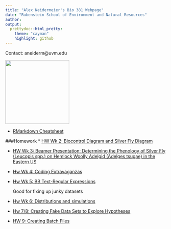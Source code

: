 ```yaml
---
title: "Alex Neidermeier's Bio 381 Webpage"
date: "Rubenstein School of Environment and Natural Resources"
author: 
output: 
  prettydoc::html_pretty:
    theme: "cayman"
    highlight: github
---
```


<p align="center">
Contact: aneiderm@uvm.edu

<img src="Zoltar.jpeg" width="200" height="200" />


* [RMarkdown Cheatsheet](https://www.rstudio.com/wp-content/uploads/2015/02/rmarkdown-cheatsheet.pdf) 

###Homework
* [HW Wk 2: Biocontrol Diagram and Silver Fly Diagram](Graphs_for_wk_2.html)
  

* [HW Wk 3: Beamer Presentation: Determining the Phenology of Silver Fly (Leucopis spp.) on Hemlock Woolly Adelgid (Adelges tsugae) in the Eastern US](PractivePresentation.pdf)

* [Hw Wk 4: Coding Extravaganzas](HW4.html)

* [Hw Wk 5: BB Text-Regular Expressions](HW_5.html)
    
    Good for fixing up junky datasets 
    
* [Hw Wk 6: Distributions and simulations](HW6.html)

* [Hw 7/8: Creating Fake Data Sets to Explore Hypotheses](HW7.html)

* [HW 9: Creating Batch Files](HW10_1.html) 